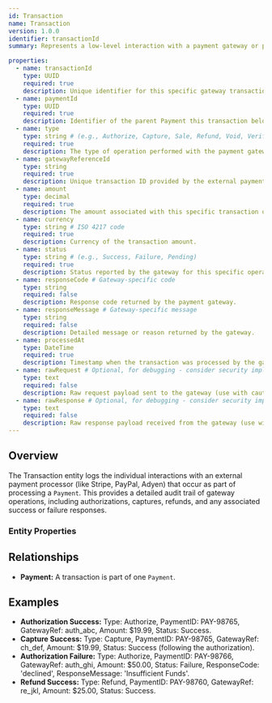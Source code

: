 ```yaml
---
id: Transaction
name: Transaction
version: 1.0.0
identifier: transactionId
summary: Represents a low-level interaction with a payment gateway or processor (e.g., authorize, capture, refund, void).

properties:
  - name: transactionId
    type: UUID
    required: true
    description: Unique identifier for this specific gateway transaction.
  - name: paymentId
    type: UUID
    required: true
    description: Identifier of the parent Payment this transaction belongs to.
  - name: type
    type: string # (e.g., Authorize, Capture, Sale, Refund, Void, Verify)
    required: true
    description: The type of operation performed with the payment gateway.
  - name: gatewayReferenceId
    type: string
    required: true
    description: Unique transaction ID provided by the external payment gateway.
  - name: amount
    type: decimal
    required: true
    description: The amount associated with this specific transaction operation.
  - name: currency
    type: string # ISO 4217 code
    required: true
    description: Currency of the transaction amount.
  - name: status
    type: string # (e.g., Success, Failure, Pending)
    required: true
    description: Status reported by the gateway for this specific operation.
  - name: responseCode # Gateway-specific code
    type: string
    required: false
    description: Response code returned by the payment gateway.
  - name: responseMessage # Gateway-specific message
    type: string
    required: false
    description: Detailed message or reason returned by the gateway.
  - name: processedAt
    type: DateTime
    required: true
    description: Timestamp when the transaction was processed by the gateway.
  - name: rawRequest # Optional, for debugging - consider security implications
    type: text
    required: false
    description: Raw request payload sent to the gateway (use with caution).
  - name: rawResponse # Optional, for debugging - consider security implications
    type: text
    required: false
    description: Raw response payload received from the gateway (use with caution).
---
```


## Overview

The Transaction entity logs the individual interactions with an external payment processor (like Stripe, PayPal, Adyen) that occur as part of processing a `Payment`. This provides a detailed audit trail of gateway operations, including authorizations, captures, refunds, and any associated success or failure responses.

### Entity Properties
<EntityPropertiesTable />

## Relationships

*   **Payment:** A transaction is part of one `Payment`.

## Examples

*   **Authorization Success:** Type: Authorize, PaymentID: PAY-98765, GatewayRef: auth_abc, Amount: $19.99, Status: Success.
*   **Capture Success:** Type: Capture, PaymentID: PAY-98765, GatewayRef: ch_def, Amount: $19.99, Status: Success (following the authorization).
*   **Authorization Failure:** Type: Authorize, PaymentID: PAY-98766, GatewayRef: auth_ghi, Amount: $50.00, Status: Failure, ResponseCode: 'declined', ResponseMessage: 'Insufficient Funds'.
*   **Refund Success:** Type: Refund, PaymentID: PAY-98760, GatewayRef: re_jkl, Amount: $25.00, Status: Success. 
